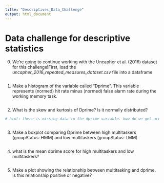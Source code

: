 ```yaml
---
title: "Descriptives_Data_Challenge"
output: html_document
---
```


# Data challenge for descriptive statistics


0. We're going to continue working with the Uncapher et al. (2016) dataset for this challenge!First, load the *uncapher_2016_repeated_measures_dataset.csv* file into a dataframe 
```r

```


1. Make a histogram of the variable called "Dprime". This variable represents (normed) hit rate minus (normed) false alarm rate during the working memory task. 

```r

```



2. What is the skew and kurtosis of Dprime? Is it normally distributed? 
```r
# hint: there is missing data in the dprime variable. how do we get around that?



```

3. Make a boxplot comparing Dprime between high multitaskers (groupStatus: HMM) and low multitaskers (groupStatus: LMM). 
```r


```

4. what is the mean dprime score for high multitaskers and low multitaskers?
```r



```

5. Make a plot showing the relationship between multitasking and dprime.
Is this relationship positive or negative?  


```r


```

